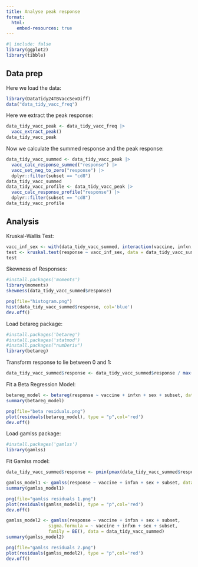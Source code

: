 ```yaml
---
title: Analyse peak response
format:
  html:
    embed-resources: true
---
```


```r
#| include: false
library(ggplot2)
library(tibble)
```


## Data prep

Here we load the data:

```r
library(DataTidy24TBVaccSexDiff)
data("data_tidy_vacc_freq")
```

Here we extract the peak response:

```r
data_tidy_vacc_peak <- data_tidy_vacc_freq |>
  vacc_extract_peak()
data_tidy_vacc_peak
```

Now we calculate the summed response and the peak response:

```r
data_tidy_vacc_summed <- data_tidy_vacc_peak |>
  vacc_calc_response_summed("response") |>
  vacc_set_neg_to_zero("response") |>
  dplyr::filter(subset == "cd8")
data_tidy_vacc_summed
data_tidy_vacc_profile <- data_tidy_vacc_peak |>
  vacc_calc_response_profile("response") |>
  dplyr::filter(subset == "cd8")
data_tidy_vacc_profile
```

## Analysis

Kruskal-Wallis Test:

```r
vacc_inf_sex <- with(data_tidy_vacc_summed, interaction(vaccine, infxn, sex))
test <- kruskal.test(response ~ vacc_inf_sex, data = data_tidy_vacc_summed)
test
```

Skewness of Responses:

```r
#install.packages('moments')
library(moments)
skewness(data_tidy_vacc_summed$response)

png(file="histogram.png")
hist(data_tidy_vacc_summed$response, col='blue')
dev.off()
```

Load betareg package:

```r
#install.packages('betareg')
#install.packages('statmod')
#install.packages("numDeriv")
library(betareg)
```

Transform response to lie between 0 and 1:

```r
data_tidy_vacc_summed$response <- data_tidy_vacc_summed$response / max(data_tidy_vacc_summed$response)
```

Fit a Beta Regression Model:

```r
betareg_model <- betareg(response ~ vaccine + infxn + sex + subset, data = data_tidy_vacc_summed)
summary(betareg_model)

png(file="beta residuals.png")
plot(residuals(betareg_model), type = "p",col='red')
dev.off()
```

Load gamlss package:

```r
#install.packages('gamlss')
library(gamlss)
```

Fit Gamlss model:

```r
data_tidy_vacc_summed$response <- pmin(pmax(data_tidy_vacc_summed$response, .Machine$double.eps), 1 - .Machine$double.eps)

gamlss_model1 <- gamlss(response ~ vaccine + infxn + sex + subset, data = data_tidy_vacc_summed)
summary(gamlss_model1)

png(file="gamlss residuals 1.png")
plot(residuals(gamlss_model1), type = "p",col='red')
dev.off()

gamlss_model2 <- gamlss(response ~ vaccine + infxn + sex + subset, 
                sigma.formula = ~ vaccine + infxn + sex + subset, 
                family = BE(), data = data_tidy_vacc_summed)
summary(gamlss_model2)

png(file="gamlss residuals 2.png")
plot(residuals(gamlss_model2), type = "p",col='red')
dev.off()
```

